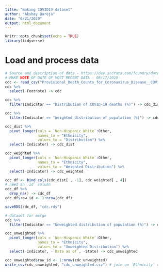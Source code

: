 ```yaml
---
title: "making COVID19 dataset"
author: "Akshay Bareja"
date: "6/21/2020"
output: html_document
---
```


```r
knitr::opts_chunk$set(echo = TRUE)
library(tidyverse)
```

# Load and process data
```r
# Source and description of data - https://dev.socrata.com/foundry/data.cdc.gov/pj7m-y5uh
# MAKE NOTE OF DATE OF MOST RECENT DATA - 06/17/2020
cdc <- read_csv("Provisional_Death_Counts_for_Coronavirus_Disease__COVID-19___Weekly_State-Specific_Data_Updates.csv")
cdc %>% 
  select(-Footnote) -> cdc

cdc %>% 
  filter(Indicator == "Distribution of COVID-19 deaths (%)") -> cdc_dist

cdc %>% 
  filter(Indicator == "Weighted distribution of population (%)") -> cdc_weighted

cdc_dist %>% 
  pivot_longer(cols = `Non-Hispanic White`:Other,
               names_to = "Ethnicity",
               values_to = "Distribution") %>% 
  select(-Indicator) -> cdc_dist

cdc_weighted %>% 
  pivot_longer(cols = `Non-Hispanic White`:Other,
               names_to = "Ethnicity",
               values_to = "Weighted Distribution") %>% 
  select(-Indicator) -> cdc_weighted

cdc_df <- bind_cols(cdc_dist[ , -1], cdc_weighted[ , 4])
# need an `id` column
cdc_df %>% 
  drop_na() -> cdc_df
cdc_df$row_id <- 1:nrow(cdc_df)

saveRDS(cdc_df, "cdc.rds")

# dataset for merge 
cdc %>% 
  filter(Indicator == "Unweighted distribution of population (%)") -> cdc_unweighted

cdc_unweighted %>% 
  pivot_longer(cols = `Non-Hispanic White`:Other,
               names_to = "Ethnicity",
               values_to = "Unweighted Distribution") %>% 
  select(-Indicator, -`Data as of`, -State) -> cdc_unweighted

cdc_unweighted$row_id <- 1:nrow(cdc_unweighted)
write_csv(cdc_unweighted, "cdc_unweighted.csv") # join on `Ethnicity` column

```

